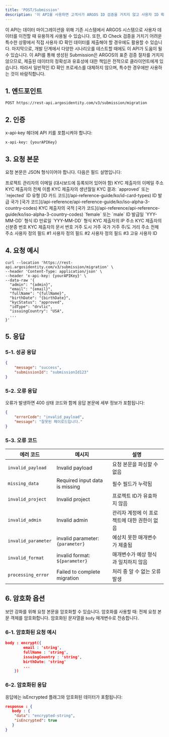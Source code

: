 ```yaml
---
title: 'POST/Submission'
description: '이 API를 사용하면 고객사가 ARGOS ID 검증을 거치지 않고 사용자 ID 확인 데이터를 강제로 삽입하여 제출 건을 생성할 수 있습니다. 문자열 데이터만 지원하며, 이미지 데이터는 별도의 `PUT Image API`를 사용하세요'
---
```



<Note>
이 API는 데이터 마이그레이션을 위해 기존 시스템에서 ARGOS 시스템으로 사용자 데이터를 이전할 때 유용하게 사용될 수 있습니다. 또한, ID Check 검증을 거치기 어려운 특수한 상황에서 직접 사용자 ID 확인 데이터를 제출해야 할 경우에도 활용할 수 있습니다. 마지막으로, 개발 단계에서 다양한 시나리오를 테스트할 때에도 이 API가 도움이 될 수 있습니다.
</Note>
<Warning>
이 API를 통해 생성된 Submission은 ARGOS의 표준 검증 절차를 거치지 않으므로, 제출된 데이터의 정확성과 유효성에 대한 책임은 전적으로 클라이언트에게 있습니다. 따라서 일반적인 ID 확인 프로세스를 대체하지 않으며, 특수한 경우에만 사용하는 것이 바람직합니다.
</Warning>

## 1. 엔드포인트

```text POST/Submission
POST https://rest-api.argosidentity.com/v3/submission/migration
```
## 2. 인증

x-api-key 헤더에 API 키를 포함시켜야 합니다:

```text x-api-key
x-api-key: {yourAPIKey}
```


## 3. 요청 본문
요청 본문은 JSON 형식이어야 합니다. 다음은 필드 설명입니다:

<ResponseField name="admin" type="string" required="true">
  프로젝트 관리자의 이메일 (대시보드에 등록되어 있어야 함)
</ResponseField>

<ResponseField name="email" type="string" required="true">
  KYC 제출자의 이메일 주소
</ResponseField>

<ResponseField name="fullName" type="string" required="true">
  KYC 제출자의 전체 이름
</ResponseField>

<ResponseField name="birthDate" type="string" required="true">
  KYC 제출자의 생년월일
</ResponseField>

<ResponseField name="kycStatus" type="string" required="true">
  	KYC 결과: `approved` 또는 `rejected`
</ResponseField>


<ResponseField name="idType" type="string" required="true">
  ID 유형  [ID 카드 코드](/api-reference-guide/ko/id-card-types)
</ResponseField>


<ResponseField name="issuingCountry" type="string" required="true">
  ID 발급 국가 [국가 코드](/api-reference/api-reference-guide/ko/iso-alpha-3-country-codes)
</ResponseField>

<ResponseField name="nationality" type="string">
  KYC 제출자의 국적 [국가 코드](/api-reference/api-reference-guide/ko/iso-alpha-3-country-codes)
</ResponseField>
<ResponseField name="gender" type="string">
  `female` 또는 `male`
</ResponseField>
<ResponseField name="issueDate" type="string">
  ID 발급일 `YYY-MM-DD` 형식
</ResponseField>
<ResponseField name="expireDate" type="string">
  ID 만료일 `YYY-MM-DD` 형식
</ResponseField>
<ResponseField name="ipAddress" type="string">
  KYC 제출자의 IP 주소
</ResponseField>
<ResponseField name="identityNumber" type="string">
  KYC 제출자의 신분증 번호
</ResponseField>
<ResponseField name="documentNumber" type="string">
  KYC 제출자의 문서 번호
</ResponseField>
<ResponseField name="address_city" type="string">
  거주 도시
</ResponseField>
<ResponseField name="address_country" type="string" >
  거주 국가
</ResponseField>
<ResponseField name="address_state" type="string">
  거주 주/도
</ResponseField>
<ResponseField name="address_street" type="string" >
  거리 주소
</ResponseField>
<ResponseField name="address_full" type="string">
  전체 주소
</ResponseField>
<ResponseField name="cf1" type="string" >
  사용자 정의 필드 #1
</ResponseField>
<ResponseField name="cf2" type="string">
  사용자 정의 필드 #2
</ResponseField>
<ResponseField name="cf3" type="string">
  사용자 정의 필드 #3
</ResponseField>
<ResponseField name="userid" type="string">
  고유 사용자 ID
</ResponseField>



## 4. 요청 예시

```curl POST/Submission
curl --location 'https://rest-api.argosidentity.com/v3/submission/migration' \
--header 'Content-Type: application/json' \
--header 'x-api-key: {yourAPIKey}' \
--data-raw '{
  "admin": "{admin}",
  "email": "{email}",
  "fullName": "{fullName}",
  "birthDate": "{birthDate}",
  "kycStatus": "approved",
  "idType": "drvlic",
  "issuingCountry": "USA",
  ...
}'

```

## 5. 응답

### 5-1. 성공 응답
```json result.json
{
    "message": "success",
    "submissionId": "submissionId123"
}

```

### 5-2. 오류 응답
오류가 발생하면 400 상태 코드와 함께 응답 본문에 세부 정보가 포함됩니다:
```json error.json
{
    "errorCode": "invalid_payload",
    "message": "잘못된 페이로드입니다."
}

```
### 5-3. 오류 코드
| 에러 코드                | 메시지  | 설명 |
|-------------------------|------| ---- |
| `invalid_payload`      | Invalid payload | 요청 본문을 파싱할 수 없음 |
| `missing_data`         | Required input data is missing | 필수 필드가 누락됨 |
| `invalid_project`      | Invalid project | 프로젝트 ID가 유효하지 않음 |
| `invalid_admin`        | Invalid admin | 관리자 계정에 이 프로젝트에 대한 권한이 없음 |
| `invalid_parameter`     | invalid parameter: `{parameter}` | 예상치 못한 매개변수가 제출됨 |
| `invalid_format`       | invalid format: `${parameter}` | 매개변수가 예상 형식과 일치하지 않음 |
| `processing_error`      | Failed to complete migration | 처리 중 알 수 없는 오류 발생 |




## 6. 암호화 옵션
보안 강화를 위해 요청 본문을 암호화할 수 있습니다. 암호화를 사용할 때:
전체 요청 본문 객체를 암호화합니다.
암호화된 문자열을 `body` 매개변수로 전송합니다.

### 6-1. 암호화된 요청 예시

```json result.json
body : encrypt({
		email : 'string',
		fullName : 'string',
		issuingCountry : 'string',
		birthDate: 'string'
		...
	})

```
### 6-2. 암호화된 응답
응답에는 isEncrypted 플래그와 암호화된 데이터가 포함됩니다:

```json result.json
response : {
   body : {
    "data": "encrypted-string",
    "isEncrypted": true
   }
}

```